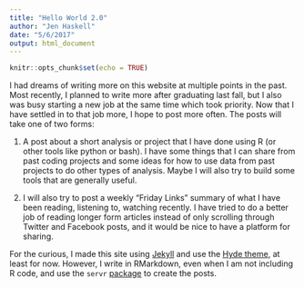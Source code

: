 ```yaml
---
title: "Hello World 2.0"
author: "Jen Haskell"
date: "5/6/2017"
output: html_document
---
```


```r
knitr::opts_chunk$set(echo = TRUE)
```

I had dreams of writing more on this website at multiple points in the past. Most recently, I planned to write more after graduating last fall, but I also was busy starting a new job at the same time which took priority. Now that I have settled in to that job more, I hope to post more often. The posts will take one of two forms: 

1. A post about a short analysis or project that I have done using R (or other tools like python or bash). I have some things that I can share from past coding projects and some ideas for how to use data from past projects to do other types of analysis. Maybe I will also try to build some tools that are generally useful.

2. I will also try to post a weekly “Friday Links” summary of what I have been reading, listening to, watching recently. I have tried to do a better job of reading longer form articles instead of only scrolling through Twitter and Facebook posts, and it would be nice to have a platform for sharing.

For the curious, I made this site using [Jekyll](https://jekyllrb.com/) and use the [Hyde theme](http://hyde.getpoole.com/), at least for now. However, I write in RMarkdown, even when I am not including R code, and use the `servr` [package](https://jekyll.yihui.name/2014/09/jekyll-with-knitr.html) to create the posts.


